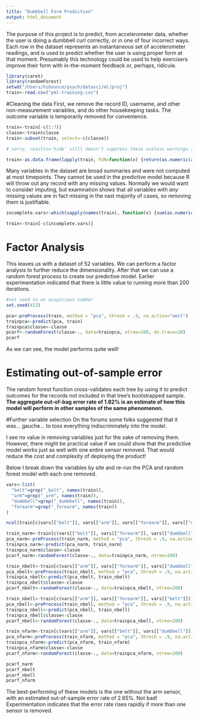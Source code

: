 ```yaml
---
title: "Dumbbell Form Prediction"
output: html_document
---
```


The purpose of this project is to predict, from accelerometer data, whether the user is doing a dumbbell curl correctly, or in one of four incorrect ways. Each row in the dataset represents an instantaneous set of accelerometer readings, and is used to predict whether the user is using proper form at that moment. Presumably this technology could be used to help exercisers improve their form with in-the-moment feedback or, perhaps, ridicule. 

```r
library(caret)
library(randomForest)
setwd("/Users/hibounce/psych/datasci/ml/proj")
train<-read.csv("pml-training.csv")
```

#Cleaning the data
First, we remove the record ID, username, and other non-measurement variables, and do other housekeeping tasks. The outcome variable is temporarily removed for convenience.

```r

train<-train[-c(1:7)]
classe<-train$classe
train<-subset(train, select=-c(classe))

# sorry, results='hide' still doesn't suppress these useless warnings ):

train<-as.data.frame(lapply(train, FUN=function(x) {return(as.numeric(as.character(x)))}))
```

Many variables in the dataset are broad summaries and were not computed at most timepoints. They cannot be used in the predictive model because R will throw out any record with any missing values. Normally we would want to consider imputing, but examination shows that all variables with *any* missing values are in fact missing in the vast majority of cases, so removing them is justifiable. 

```r
incomplete.vars<-which(sapply(names(train), function(x) {sum(as.numeric(is.na(train[,x])))})>0)

train<-train[-c(incomplete.vars)]
```

# Factor Analysis

This leaves us with a dataset of 52 variables. We can perform a factor analysis to further reduce the dimensionality. After that we can use a random forest process to create our predictive model. Earlier experimentation indicated that there is little value to running more than 200 iterations. 

```r
#set seed to an auspicious number
set.seed(413)

pca<-preProcess(train, method = "pca", thresh = .9, na.action="omit")
trainpca<-predict(pca, train)
trainpca$classe<-classe
pcarf<-randomForest(classe~., data=trainpca, ntree=200, do.trace=20)
pcarf
```

As we can see, the model performs quite well! 

# Estimating out-of-sample error

The random forest function cross-validates each tree by using it to predict outcomes for the records not included in that tree's bootstrapped sample. **The aggregate out-of-bag error rate of 1.82% is an estimate of how this model will perform in other samples of the same phenomenon.**

#Further variable selection
On the forums some folks suggested that it was... gauche... to toss everything indiscriminately into the model. 

I see no value in removing variables just for the sake of removing them. However, there might be practical value if we could show that the predictive model works just as well with one entire sensor removed. That would reduce the cost and complexity of deploying the product!
 
Below I break down the variables by site and re-run the PCA and random forest model with each one removed. 

```r
vars<-list(
  "belt"=grep("_belt", names(train)),
  "arm"=grep("_arm", names(train)),
  "dumbbell"=grep("_dumbbell", names(train)),
  "forearm"=grep("_forearm", names(train))
)

ncol(train[c(vars[["belt"]], vars[["arm"]], vars[["forearm"]], vars[["dumbbell"]])])  

train_narm<-train[c(vars[["belt"]], vars[["forearm"]], vars[["dumbbell"]])]
pca_narm<-preProcess(train_narm, method = "pca", thresh = .9, na.action="omit")
trainpca_narm<-predict(pca_narm, train_narm)
trainpca_narm$classe<-classe
pcarf_narm<-randomForest(classe~., data=trainpca_narm, ntree=200)

train_nbelt<-train[c(vars[["arm"]], vars[["forearm"]], vars[["dumbbell"]])]
pca_nbelt<-preProcess(train_nbelt, method = "pca", thresh = .9, na.action="omit")
trainpca_nbelt<-predict(pca_nbelt, train_nbelt)
trainpca_nbelt$classe<-classe
pcarf_nbelt<-randomForest(classe~., data=trainpca_nbelt, ntree=200)

train_nbell<-train[c(vars[["arm"]], vars[["forearm"]], vars[["belt"]])]
pca_nbell<-preProcess(train_nbell, method = "pca", thresh = .9, na.action="omit")
trainpca_nbell<-predict(pca_nbell, train_nbell)
trainpca_nbell$classe<-classe
pcarf_nbell<-randomForest(classe~., data=trainpca_nbell, ntree=200)

train_nfarm<-train[c(vars[["arm"]], vars[["belt"]], vars[["dumbbell"]])]
pca_nfarm<-preProcess(train_nfarm, method = "pca", thresh = .9, na.action="omit")
trainpca_nfarm<-predict(pca_nfarm, train_nfarm)
trainpca_nfarm$classe<-classe
pcarf_nfarm<-randomForest(classe~., data=trainpca_nfarm, ntree=200)

pcarf_narm
pcarf_nbelt
pcarf_nbell
pcarf_nfarm

```

The best-performing of these models is the one without the arm sensor, with an estimated out-of-sample error rate of 2.65%. Not bad! Experimentation indicates that the error rate rises rapidly if more than one sensor is removed.